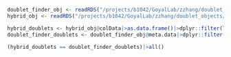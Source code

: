 ```r
doublet_finder_obj <- readRDS("/projects/b1042/GoyalLab/zzhang/doublet_objects/doublet_finder/act__0.1/FM01___sample1___exp_0.1__act_0.1.rds")
hybrid_obj <- readRDS("/projects/b1042/GoyalLab/zzhang/doublet_objects/hybrid/act__0.1/FM01___sample1___exp_0.1__act_0.1.rds")

```
```r
hybrid_doublets <- hybrid_obj@colData|>as.data.frame()|>dplyr::filter(label=="singlet")|>rownames()|>sort()
doublet_finder_doublets <- doublet_finder_obj@meta.data|>dplyr::filter(label=="singlet")|>rownames()|>sort()

(hybrid_doublets == doublet_finder_doublets)|>all()

```

